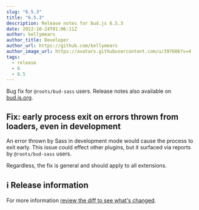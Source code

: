 ```yaml
---
slug: "6.5.3"
title: "6.5.3"
description: Release notes for bud.js 6.5.3
date: 2022-10-24T01:06:11Z
author: kellymears
author_title: Developer
author_url: https://github.com/kellymears
author_image_url: https://avatars.githubusercontent.com/u/397606?v=4
tags:
  - release
  - 6
  - 6.5
---
```


<!--This file is generated-->

Bug fix for `@roots/bud-sass` users. Release notes also available on [bud.js.org](https://bud.js.org/releases/6.5.3).

<!--truncate-->


<!--truncate-->

## Fix: early process exit on errors thrown from loaders, even in development

An error thrown by Sass in development mode would cause the process to exit early. This issue could effect other plugins, but it surfaced via reports by `@roots/bud-sass` users.

Regardless, the fix is general and should apply to all extensions.

## ℹ️ Release information

For more information [review the diff to see what's changed](https://github.com/roots/bud/compare/v6.5.2...v6.5.3).